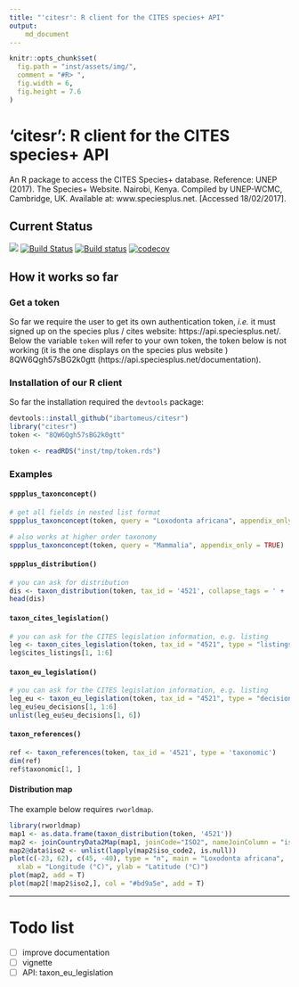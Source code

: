 ```yaml
---
title: "'citesr': R client for the CITES species+ API"
output:
    md_document
---
```



```r
knitr::opts_chunk$set(
  fig.path = "inst/assets/img/",
  comment = "#R> ",
  fig.width = 6,
  fig.height = 7.6
)
```

# 'citesr': R client for the CITES species+ API

An R package to access the CITES Species+ database. Reference:
UNEP (2017). The Species+ Website. Nairobi, Kenya. Compiled by UNEP-WCMC,
Cambridge, UK. Available at: www.speciesplus.net. [Accessed 18/02/2017].

## Current Status

![](https://img.shields.io/badge/citesr-InDevelopment-d7ae67.svg)
[![Build Status](https://travis-ci.org/ibartomeus/citesr.svg?branch=master)](https://travis-ci.org/ibartomeus/citesr)
[![Build status](https://ci.appveyor.com/api/projects/status/j8u04bwan0kqpn0f?svg=true)](https://ci.appveyor.com/project/KevCaz/citesr)
[![codecov](https://codecov.io/gh/ibartomeus/citesr/branch/master/graph/badge.svg)](https://codecov.io/gh/ibartomeus/citesr)


## How it works so far

### Get a token

So far we require the user to get its own authentication token, *i.e.* it must
signed up on the species plus / cites website: https://api.speciesplus.net/.
Below the variable `token` will refer to your own token, the token below
is not working (it is the one displays on the species plus website )
8QW6Qgh57sBG2k0gtt (https://api.speciesplus.net/documentation).


### Installation of our R client

So far the installation required the `devtools` package:

```R
devtools::install_github("ibartomeus/citesr")
library("citesr")
token <- "8QW6Qgh57sBG2k0gtt"
```

```R
token <- readRDS("inst/tmp/token.rds")
```

### Examples

#### `sppplus_taxonconcept()`

```R
# get all fields in nested list format
sppplus_taxonconcept(token, query = "Loxodonta africana", appendix_only = TRUE)
```

```R
# also works at higher order taxonomy
sppplus_taxonconcept(token, query = "Mammalia", appendix_only = TRUE)
```



#### `sppplus_distribution()`

```R
# you can ask for distribution
dis <- taxon_distribution(token, tax_id = '4521', collapse_tags = ' + ')
head(dis)
```

#### `taxon_cites_legislation()`

```R
# you can ask for the CITES legislation information, e.g. listing
leg <- taxon_cites_legislation(token, tax_id = "4521", type = "listings")
leg$cites_listings[1, 1:6]
```

#### `taxon_eu_legislation()`

```R
# you can ask for the CITES legislation information, e.g. listing
leg_eu <- taxon_eu_legislation(token, tax_id = "4521", type = "decisions")
leg_eu$eu_decisions[1, 1:6]
unlist(leg_eu$eu_decisions[1, 6])
```

#### `taxon_references()`

```R
ref <- taxon_references(token, tax_id = '4521', type = 'taxonomic')
dim(ref)
ref$taxonomic[1, ]
```



#### Distribution map

The example below requires `rworldmap`.

```R
library(rworldmap)
map1 <- as.data.frame(taxon_distribution(token, '4521'))
map2 <- joinCountryData2Map(map1, joinCode="ISO2", nameJoinColumn = "iso_code2", nameCountryColumn = "name")
map2@data$iso2 <- unlist(lapply(map2$iso_code2, is.null))
plot(c(-23, 62), c(45, -40), type = "n", main = "Loxodonta africana",
  xlab = "Longitude (°C)", ylab = "Latitude (°C)")
plot(map2, add = T)
plot(map2[!map2$iso2,], col = "#bd9a5e", add = T)
```


-------------------------------------------------------




# Todo list

- [ ] improve documentation
- [ ] vignette
- [ ] API: taxon_eu_legislation

